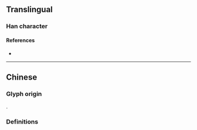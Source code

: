 {{also|僑}}
{{character info}}
==Translingual==

===Han character===
{{Han char|rn=9|rad=人|as=06|sn=8|four=22228|canj=OHKL|ids=⿰亻乔}}

====References====
* {{Han ref|kx=0102.291|hdz=10149.060|uh=4FA8|ud=20392}}

----

==Chinese==

===Glyph origin===
{{Han simp|僑|f=喬|t=乔}}.

===Definitions===
{{zh-see|僑}}